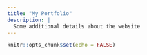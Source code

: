 ```yaml
---
title: "My Portfolio"
description: |
  Some additional details about the website
---
```


```r
knitr::opts_chunk$set(echo = FALSE)
```

